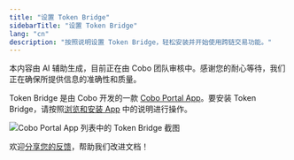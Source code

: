 ```yaml
---
title: "设置 Token Bridge"
sidebarTitle: "设置 Token Bridge"
lang: "cn"
description: "按照说明设置 Token Bridge，轻松安装并开始使用跨链交易功能。"
---
```


<Note>本内容由 AI 辅助生成，目前正在由 Cobo 团队审核中。感谢您的耐心等待，我们正在确保所提供信息的准确性和质量。</Note>

Token Bridge 是由 Cobo 开发的一款 [Cobo Portal App](/cn/apps/introduction)。要安装 Token Bridge，请按照[浏览和安装 App](/cn/apps/browse-and-install) 中的说明进行操作。

<img src="/cn/images/portal-apps/bridge/set-up.png" className="screenshot_full_screen" alt="Cobo Portal App 列表中的 Token Bridge 截图" />

<Tip>欢迎[分享您的反馈](https://forms.zohopublic.com/cobo/form/DocumentFeedbackForm/formperma/QvLOhxJv1_JMsJ-1dleZ8Itb_7rzN-LtgvsDdxosoVI?referrername=manuals)，帮助我们改进文档！</Tip>
